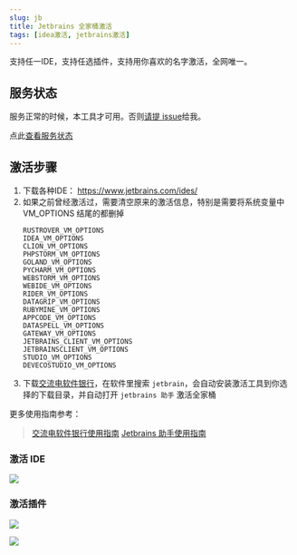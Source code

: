```yaml
---
slug: jb
title: Jetbrains 全家桶激活
tags: [idea激活, jetbrains激活]
---
```

支持任一IDE，支持任选插件，支持用你喜欢的名字激活，全网唯一。

## 服务状态
服务正常的时候，本工具才可用。否则[请提 issue](https://github.com/toolsshare/website/issues)给我。

点此[查看服务状态](https://stats.uptimerobot.com/wiQ335FbNE)

## 激活步骤
1. 下载各种IDE： https://www.jetbrains.com/ides/ 
2. 如果之前曾经激活过，需要清空原来的激活信息，特别是需要将系统变量中 VM_OPTIONS 结尾的都删掉
   ```text
   RUSTROVER_VM_OPTIONS
   IDEA_VM_OPTIONS
   CLION_VM_OPTIONS
   PHPSTORM_VM_OPTIONS
   GOLAND_VM_OPTIONS
   PYCHARM_VM_OPTIONS
   WEBSTORM_VM_OPTIONS
   WEBIDE_VM_OPTIONS
   RIDER_VM_OPTIONS
   DATAGRIP_VM_OPTIONS
   RUBYMINE_VM_OPTIONS
   APPCODE_VM_OPTIONS
   DATASPELL_VM_OPTIONS
   GATEWAY_VM_OPTIONS
   JETBRAINS_CLIENT_VM_OPTIONS
   JETBRAINSCLIENT_VM_OPTIONS
   STUDIO_VM_OPTIONS
   DEVECOSTUDIO_VM_OPTIONS
   ```
3. 下载[交流电软件银行](/download)，在软件里搜索 `jetbrain`，会自动安装激活工具到你选择的下载目录，并自动打开 `jetbrains 助手` 激活全家桶

更多使用指南参考：
> [交流电软件银行使用指南](https://krnue5wdel.feishu.cn/wiki/PQZzw3f1dievv0kQDPScQbkpnpe?from=from_copylink)
> [Jetbrains 助手使用指南](https://krnue5wdel.feishu.cn/wiki/EfnIw5JqAibU0TkNhHFcqWEInDg?from=from_copylink)

### 激活 IDE
![](assets/jb-show.png)

### 激活插件
![](assets/jb-plugin-show.png)

![](assets/jb-activated.png)


